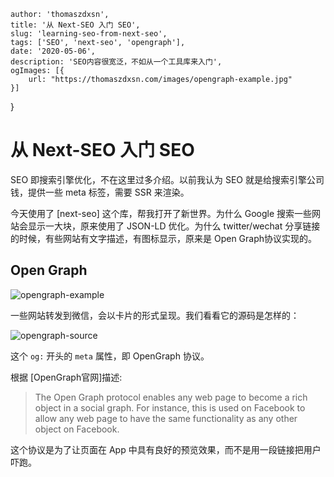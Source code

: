     author: 'thomaszdxsn',
    title: '从 Next-SEO 入门 SEO',
    slug: 'learning-seo-from-next-seo',
    tags: ['SEO', 'next-seo', 'opengraph'],
    date: '2020-05-06',
    description: 'SEO内容很宽泛，不如从一个工具库来入门',
    ogImages: [{
        url: "https://thomaszdxsn.com/images/opengraph-example.jpg"
    }]
}

# 从 Next-SEO 入门 SEO

SEO 即搜索引擎优化，不在这里过多介绍。以前我认为 SEO 就是给搜索引擎公司钱，提供一些 meta 标签，需要 SSR 来渲染。

今天使用了 [next-seo] 这个库，帮我打开了新世界。为什么 Google 搜索一些网站会显示一大块，原来使用了 JSON-LD 优化。为什么 twitter/wechat 分享链接的时候，有些网站有文字描述，有图标显示，原来是 Open Graph协议实现的。

## Open Graph

![opengraph-example](/images/opengraph-example.jpg)

一些网站转发到微信，会以卡片的形式呈现。我们看看它的源码是怎样的：

![opengraph-source](/images/opengraph-source.png)

这个 `og:` 开头的 `meta` 属性，即 OpenGraph 协议。

根据 [OpenGraph官网]描述:

> The Open Graph protocol enables any web page to become a rich object in a social graph. For instance, this is used on Facebook to allow any web page to have the same functionality as any other object on Facebook.

这个协议是为了让页面在 App 中具有良好的预览效果，而不是用一段链接把用户吓跑。